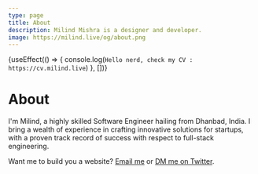```yaml
---
type: page
title: About
description: Milind Mishra is a designer and developer.
image: https://milind.live/og/about.png
---
```



{useEffect(() => { console.log(`Hello nerd, check my CV : https://cv.milind.live`) }, [])}

<Head>
  <title>Milind Mishra</title>
</Head>

# About

I'm Milind, a highly skilled Software Engineer hailing from Dhanbad, India. I bring a wealth of experience in crafting innovative solutions for startups, with a proven track record of success with respect to full-stack engineering.

<TypeAnimationSequence />

<GithubCalenderComponent username="thatbeautifuldream" />

Want me to build you a website? <a href="mailto:milind.mishra4@gmail.com" target="_blank">Email me</a> or <a href="https://twitter.com/milindstwt" target="_blank">DM me on Twitter</a>.

<Sign />
